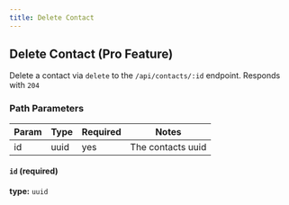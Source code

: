 ```yaml
---
title: Delete Contact
---
```


## Delete Contact (Pro Feature)

Delete a contact via `delete` to the `/api/contacts/:id` endpoint. Responds with `204`


### Path Parameters

| Param            | Type            | Required | Notes                                                                                                                                    |
|------------------|-----------------|----------|------------------------------------------------------------------------------------------------------------------------------------------|
| id               | uuid            | yes      | The contacts uuid                                                                                                                  |

#### `id` (required)

**type:** `uuid`
